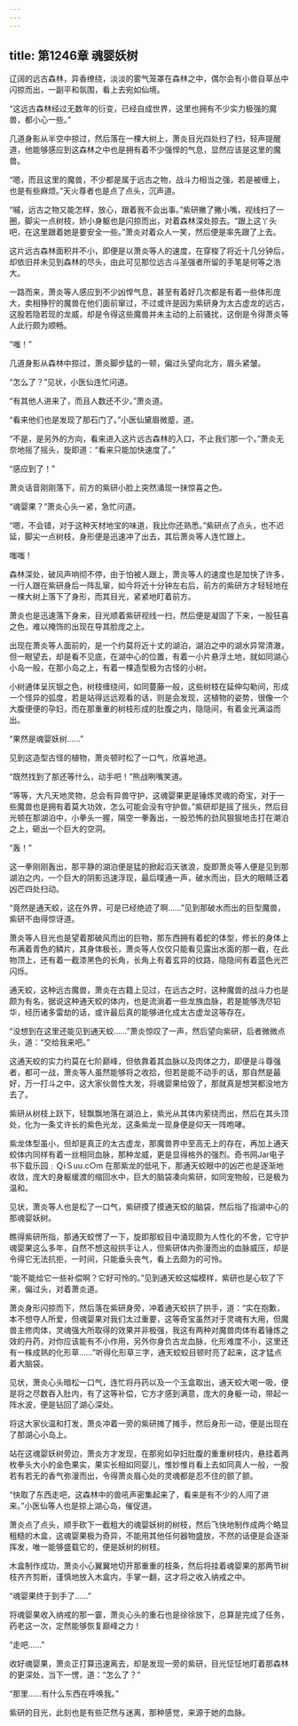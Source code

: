 ```yaml
---
---
---
```

title: 第1246章 魂婴妖树
---



辽阔的远古森林，异香缭绕，淡淡的雾气笼罩在森林之中，偶尔会有小兽自草丛中闪掠而出，一副平和氛围，看上去宛如仙境。

“这远古森林经过无数年的衍变，已经自成世界，这里也拥有不少实力极强的魔兽，都小心一些。”

几道身影从半空中掠过，然后落在一棵大树上，萧炎目光四处扫了扫，轻声提醒道，他能够感应到这森林之中也是拥有着不少强悍的气息，显然应该是这里的魔兽。

“嗯，而且这里的魔兽，不少都是属于远古之物，战斗力相当之强，若是被缠上，也是有些麻烦。”天火尊者也是点了点头，沉声道。

“嘁，远古之物又能怎样，放心，跟着我不会出事。”紫研撇了撇小嘴，视线扫了一圈，脚尖一点树枝，娇小身躯也是闪掠而出，对着森林深处掠去。“跟上这丫头吧，在这里跟着她是要安全一些。”萧炎对着众人一笑，然后便是率先跟了上去。

这片远古森林面积并不小，即便是以萧炎等人的速度，在穿梭了将近十几分钟后，却依旧并未见到森林的尽头，由此可见那位远古斗圣强者所留的手笔是何等之浩大。

一路而来，萧炎等人感应到不少凶悍气息，甚至有着好几次都是有着一些体形庞大，卖相狰狞的魔兽在他们面前窜过，不过或许是因为紫研身为太古虚龙的远古，这股若隐若现的龙威，却是令得这些魔兽并未主动的上前骚扰，这倒是令得萧炎等人此行颇为顺畅。

“嗤！”

几道身影从森林中掠过，萧炎脚步猛的一顿，偏过头望向北方，眉头紧皱。

“怎么了？”见状，小医仙连忙问道。

“有其他人进来了，而且人数还不少。”萧炎道。

“看来他们也是发现了那石门了。”小医仙黛眉微蹙，道。

“不是，是另外的方向，看来进入这片远古森林的入口，不止我们那一个。”萧炎无奈地摇了摇头，旋即道：“看来只能加快速度了。”

“感应到了！”

萧炎话音刚刚落下，前方的紫研小脸上突然涌现一抹惊喜之色。

“魂婴果？”萧炎心头一紧，急忙问道。

“嗯，不会错，对于这种天材地宝的味道，我比你还熟悉。”紫研点了点头，也不迟延，脚尖一点树枝，身形便是迅速冲了出去，其后萧炎等人连忙跟上。

嗤嗤！

森林深处，破风声响彻不停，由于怕被人跟上，萧炎等人的速度也是加快了许多，一行人跟在紫研身后一阵乱窜，如今将近十分钟左右后，前方的紫研方才轻轻地在一棵大树上落下了身形，而其目光，紧紧地盯着前方。

萧炎也是迅速落下身来，目光顺着紫研视线一扫，然后便是凝固了下来，一股狂喜之色，难以掩饰的出现在导其脸庞之上。

出现在萧炎等人面前的，是一个约莫将近十丈的湖泊，湖泊之中的湖水异常清澈，但一眼望去，却是看不见底，在湖中心的位置，有着一小片悬浮土地，就如同湖心小岛一般，在那小岛之上，有着一棵造型极为古怪的小树。

小树通体呈灰银之色，树枝缠绕间，如同蔓藤一般，这些树枝在延伸勾勒间，形成一个怪异的弧度，若是站得远远观看的话，则是会发现，这植物的姿势，很像一个大腹便便的孕妇，而在那重重的树枝形成的肚腹之内，隐隐间，有着金光满溢而出。

“果然是魂婴妖树……”

见到这造型古怪的植物，萧炎顿时松了一口气，欣喜地道。

“既然找到了那还等什么，动手吧！”熊战咧嘴笑道。

“等等，大凡天地灵物，总会有异兽守护，这魂婴果更是锤炼灵魂的奇宝，对于一些魔兽也是拥有着莫大功效，怎么可能会没有守护兽。”紫研却是摇了摇头，然后目光顿在那湖泊中，小拳头一握，隔空一拳轰出，一股恐怖的劲风狠狠地击打在潮泊之上，砸出一个巨大的空洞。

“轰！”

这一拳刚刚轰出，那平静的湖泊便是猛的掀起滔天骇浪，旋即萧炎等人便是见到那湖泊之内，一个巨大的阴影迅速浮现，最后噗通一声，破水而出，巨大的眼睛泛着凶芒四处扫动。

“竟然是通天蛟，这在外界，可是已经绝迹了啊……”见到那破水而出的巨型魔兽，紫研不由得惊讶道。

萧炎等人目光也是望着那破风而出的巨物，那东西拥有着蛇的体型，修长的身体上布满着青色的鳞片，其身体极长，萧炎等人仅仅只能看见露出水面的那一截，在此物顶上，还有着一截漆黑色的长角，长角上有着玄异的纹路，隐隐间有着蓝色光芒闪烁。

通天蛟，这种远古魔兽，萧炎在古籍上见过，在远古之时，这种魔兽的战斗力也是颇为有名，据说这种通天蛟的体内，也是流淌着一些龙族血脉，若是能够洗尽铅华，经历诸多雷劫的话，或许最后真的能够进化成太古虚龙这等存在。

“没想到在这里还能见到通天蛟……”萧炎惊叹了一声，然后望向紫研，后者微微点头，道：“交给我来吧。”

这通天蛟的实力约莫在七阶巅峰，但依靠着其血脉以及肉体之力，即便是斗尊强者，都可一战，萧炎等人虽然能够将之收拾，但若是能不动手的话，那自然是最好，万一打斗之中，这大家伙兽性大发，将魂婴果给毁了，那就真是想哭都没地方去了。

紫研从树枝上跃下，轻飘飘地落在湖泊上，紫光从其体内萦绕而出，然后在其头顶处，化为一条丈许长的紫色光龙，这条紫龙一现身便是仰天一阵咆哮。

紫龙体型虽小，但却是真正的太古虚龙，那魔兽界中至高无上的存在，再加上通天蛟体内同样有着一丝相同血脉，那种龙威，更是显得格外的强烈。奇书网Jar电子书下载乐园﹕ＱiＳuu.с○m 在那紫龙的低吼下，那通天蛟眼中的凶芒也是逐渐地收敛，庞大的身躯缓渡的缩回水中，巨大的脑袋凑向紫研，如同宠物般，已是极为温和。

见状，萧炎等人也是松了一口气，紫研摸了摸通天蛟的脑袋，然后指了指湖中心的那魂婴妖树。

瞧得紫研所指，那通天蛟愣了一下，旋即那蛟目中涌现颇为人性化的不舍，它守护魂婴果这么多年，自然不想这般拱手让人，但紫研体内弥漫而出的血脉威压，却是令得它无法抗拒，一时间，只能垂头丧气，看上去颇为的可怜。

“能不能给它一些补偿啊？它好可怜的。”见到通天蛟这幅模样，紫研也是心软了下来，偏过头，对着萧炎道。

萧炎身形闪掠而下，然后落在紫研身旁，冲着通天蛟拱了拱手，道：“实在抱歉，本不想夺人所爱，但魂婴果对我们太过重要，这等奇宝虽然对于灵魂有大用，但魔兽主修肉体，灵魂强大所取得的效果并非极强，我这有两种对魔兽肉体有着锤炼之效的丹药，对你应该能有不小作用，另外你身负古龙血脉，化形难度不小，这里还有一株成熟的化形草……”听得化形草三字，通天蛟蛟目顿时亮了起来，这才猛点着大脑袋。

见状，萧炎心头暗松一口气，连忙将丹药以及一个玉盒取出，通天蛟大喝一吸，便是将之尽数吞入肚内，有了这等补偿，它方才感到满意，庞大的身躯一动，带起一阵水波，便是钻回了湖心深处。

将这大家伙温和打发，萧炎冲着一旁的紫研摊了摊手，然后身形一动，便是出现在了那湖心小岛上。

站在这魂婴妖树旁边，萧炎方才发现，在那宛如孕妇肚腹的重重树枝内，悬挂着两枚拳头大小的金色果实，果实长相如同婴儿，惟妙惟肖看上去如同真人一般，一股若有若无的香气弥漫而出，令得萧炎眉心处的灵魂都是忍不住的颤了颤。

“快取了东西走吧，这森林中的兽吼声密集起来了，看来是有不少的人闯了进来。”小医仙等人也是掠上湖心岛，催促道。

萧炎点了点头，顺手砍下一截粗大的魂婴妖树的树枝，然后飞快地制作成两个略显粗糙的木盒，这魂婴果极为奇异，不能用其他任何器物盛放，不然的话便是会逐渐挥发，唯一能够盛载它的，便是妖树的树枝。

木盒制作成功，萧炎小心翼翼地切开那重重的枝条，然后将挂着魂婴果的那两节树枝齐齐剪断，谨慎地放入木盒内，手掌一翻，这才将之收入纳戒之中。

“魂婴果终于到手了……”

将魂婴果收入纳戒的那一霎，萧炎心头的重石也是徐徐放下，总算是完成了任务，药老这一次，定然能够恢复巅峰之力！

“走吧……”

收好魂婴果，萧炎正打算迅速离去，却是发现一旁的紫研，目光怔怔地盯着那森林的更深处，当下一愣，道：“怎么了？”

“那里……有什么东西在呼唤我。”

紫研的目光，此刻也是有些茫然与迷离，那种感觉，来源于她的血脉。